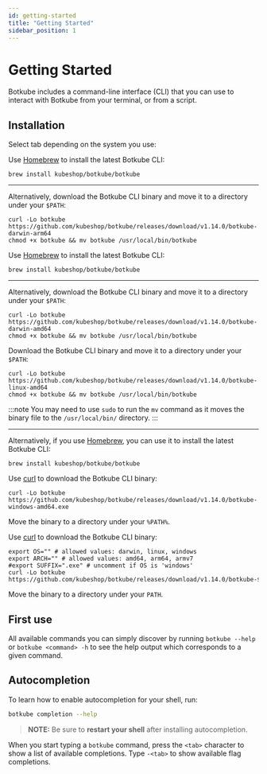 ```yaml
---
id: getting-started
title: "Getting Started"
sidebar_position: 1
---
```


# Getting Started

Botkube includes a command-line interface (CLI) that you can use to interact with Botkube from your terminal, or from a script.

## Installation

Select tab depending on the system you use:


<Tabs groupId="cli">
<TabItem value="macos-arm64" label="Mac with Apple Silicon" default>

Use <a href="https://brew.sh" target="_blank" rel="noreferrer">Homebrew</a> to install the latest Botkube CLI:

```shell
brew install kubeshop/botkube/botkube
```

<hr />

Alternatively, download the Botkube CLI binary and move it to a directory under your `$PATH`:

```shell
curl -Lo botkube https://github.com/kubeshop/botkube/releases/download/v1.14.0/botkube-darwin-arm64
chmod +x botkube && mv botkube /usr/local/bin/botkube
```

</TabItem>

<TabItem value="macos-amd64" label="Mac with Intel chip" default>

Use <a href="https://brew.sh" target="_blank" rel="noreferrer">Homebrew</a> to install the latest Botkube CLI:

```shell
brew install kubeshop/botkube/botkube
```

<hr />

Alternatively, download the Botkube CLI binary and move it to a directory under your `$PATH`:

```shell
curl -Lo botkube https://github.com/kubeshop/botkube/releases/download/v1.14.0/botkube-darwin-amd64
chmod +x botkube && mv botkube /usr/local/bin/botkube
```

</TabItem>

<TabItem value="linux" label="Linux">

Download the Botkube CLI binary and move it to a directory under your `$PATH`:

```shell
curl -Lo botkube https://github.com/kubeshop/botkube/releases/download/v1.14.0/botkube-linux-amd64
chmod +x botkube && mv botkube /usr/local/bin/botkube
```

:::note
You may need to use `sudo` to run the `mv` command as it moves the binary file to the `/usr/local/bin/` directory.
:::

<hr />

Alternatively, if you use <a href="https://brew.sh" target="_blank" rel="noreferrer">Homebrew</a>, you can use it to install the latest Botkube CLI:

```shell
brew install kubeshop/botkube/botkube
```

</TabItem>

<TabItem value="windows" label="Windows">

Use <a href="https://curl.se/windows/" target="_blank" rel="noreferrer">curl</a> to download the Botkube CLI binary:

```shell
curl -Lo botkube https://github.com/kubeshop/botkube/releases/download/v1.14.0/botkube-windows-amd64.exe
```

Move the binary to a directory under your `%PATH%`.

</TabItem>

<TabItem value="other" label="Other">

Use <a href="https://curl.se" target="_blank" rel="noreferrer">curl</a> to download the Botkube CLI binary:

```shell
export OS="" # allowed values: darwin, linux, windows
export ARCH="" # allowed values: amd64, arm64, armv7
#export SUFFIX=".exe" # uncomment if OS is 'windows'
curl -Lo botkube https://github.com/kubeshop/botkube/releases/download/v1.14.0/botkube-${OS}-${ARCH}${SUFFIX}
```

Move the binary to a directory under your `PATH`.

</TabItem>

</Tabs>

## First use

All available commands you can simply discover by running `botkube --help` or `botkube <command> -h` to see the help output which corresponds to a given command.

## Autocompletion

To learn how to enable autocompletion for your shell, run:

```bash
botkube completion --help
```

> **NOTE:** Be sure to **restart your shell** after installing autocompletion.

When you start typing a `botkube` command, press the `<tab>` character to show a list of available completions. Type `-<tab>` to show available flag completions.
